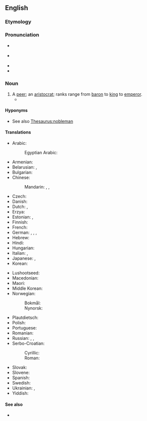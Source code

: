==English==

===Etymology===
{{af|en|noble|man}}

===Pronunciation===
* {{a|GA}} {{IPA|en|/ˈnoʊbl̩mən/}}
* {{a|RP}} {{IPA|en|/ˈnəʊbl̩mən/}}
* {{audio|en|en-us-nobleman.ogg|Audio (US)}}
* {{hyph|en|no|ble|man}}

===Noun===
{{en-noun|noblemen}}

# A [[peer]]; an [[aristocrat]]; ranks range from [[baron]] to [[king]] to [[emperor]].
#* {{quote-book|en|year=2019|author=[[w:Marlon James (novelist)|Marlon James]]|title=[[w:Black Leopard, Red Wolf|Black Leopard, Red Wolf]]|publisher=Hamish Hamilton|page=377|passage=The King [...] sit at the head of the royal table with his elder warriors and advisers, '''noblemen''' and noblewomen.}}

====Hyponyms====
* See also [[Thesaurus:nobleman]]

====Translations====
{{trans-top|man of noble rank, title, or status; peer; aristocrat}}
* Arabic: {{t+|ar|نَبِيل|m}}
*: Egyptian Arabic: {{t|arz|نبيل|m|tr=nabīl}}
* Armenian: {{t+|hy|ազնվական}}
* Belarusian: {{t|be|дваранíн|m}}, {{t|be|шля́хцiц|m}} {{qualifier|especially Polish}}
* Bulgarian: {{t+|bg|благоро́дник|m}}
* Chinese:
*: Mandarin: {{t+|cmn|貴族}}, {{t+|cmn|贵族|tr=guìzú}}, {{t+|cmn|君子|tr=jūnzǐ}}
* Czech: {{t+|cs|šlechtic|m}}
* Danish: {{t|da|adelsmand|c}}
* Dutch: {{t+|nl|adellijke|m}}, {{t+|nl|edelman|m}}
* Erzya: {{t|myv|мастачей}}
* Estonian: {{t+|et|aadlimees}}, {{t+|et|aadlik}}
* Finnish: {{t+|fi|aatelismies}}
* French: {{t+|fr|noble|m|f}}
* German: {{t+|de|Edelmann|m}}, {{t+|de|Adeliger|m}}, {{t+|de|Adliger|m}}, {{t+|de|Aristokrat|m}}
* Hebrew: {{t+|he|אָצִיל|m|tr=atzíl}}
* Hindi: {{t+|hi|रईस|m}}
* Hungarian: {{t+|hu|nemes}}
* Italian: {{t+|it|nobiluomo|m}}, {{t+|it|nobile|m|f}}
* Japanese: {{t+|ja|貴族|tr=きぞく, kizoku}}, {{t+|ja|華族|tr=かぞく, kazoku}}
* Korean: {{t+|ko|귀족(貴族)}}
{{trans-mid}}
* Lushootseed: {{t|lut|siʔab}}
* Macedonian: {{t|mk|благородник|m}}
* Maori: {{t+|mi|rangatira}}
* Middle Korean: {{t|okm|어비〮ᄆᆞᆮ|tr=èpímòt}}
* Norwegian:
*: Bokmål: {{t+|nb|adelsmann|m}}
*: Nynorsk: {{t|nn|adelsmann|m}}
* Plautdietsch: {{t|pdt|Odelmaun|m}}
* Polish: {{t+|pl|szlachcic|m}}
* Portuguese: {{t+|pt|nobre|m|f}}
* Romanian: {{t+|ro|nobil|m}}
* Russian: {{t+|ru|дворяни́н|m}}, {{t+|ru|вельмо́жа|m}} {{qualifier|grandee}}, {{t+|ru|шля́хтич|m}} {{qualifier|Polish}}
* Serbo-Croatian:
*: Cyrillic: {{t|sh|плѐмӣћ|m}}
*: Roman: {{t+|sh|plȅmić|m}}
* Slovak: {{t+|sk|šľachtic|m}}
* Slovene: {{t|sl|plemič|m}}
* Spanish: {{t+|es|noble|m}}
* Swedish: {{t+|sv|adelsman|c}}
* Ukrainian: {{t+|uk|дворяни́н|m}}, {{t|uk|шля́хтич|m}} {{qualifier|especially Polish}}
* Yiddish: {{t|yi|אַדלמאַן|m}}
{{trans-bottom}}

====See also====
* {{l|en|noblewoman}}

{{C|en|Nobility|Male people}}
{{cln|en|adjective-noun compound nouns}}